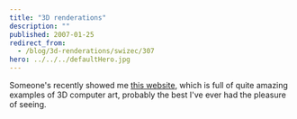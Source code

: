 ```yaml
---
title: "3D renderations"
description: ""
published: 2007-01-25
redirect_from:
  - /blog/3d-renderations/swizec/307
hero: ../../../defaultHero.jpg
---
```


Someone's recently showed me [this website](http://hof.povray.org/), which is full of quite amazing examples of 3D computer art, probably the best I've ever had the pleasure of seeing.
